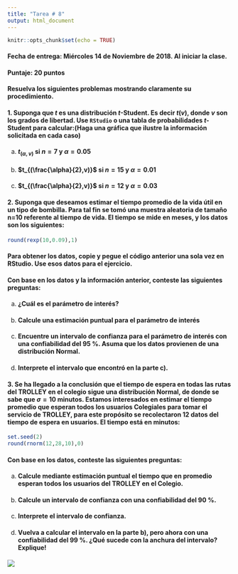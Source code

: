 ```yaml
---
title: "Tarea # 8"
output: html_document
---
```


```r
knitr::opts_chunk$set(echo = TRUE)
```


#### **Fecha de entrega:** Miércoles 14 de Noviembre de 2018. Al iniciar la clase.

#### **Puntaje: 20 puntos** 

#### Resuelva los siguientes problemas mostrando claramente su procedimiento.

#### **1.** Suponga que $t$ es una distribución $t$-Student. Es decir $t(v)$, donde $v$ son los grados de libertad. Use `RStudio` o una tabla de probabilidades $t$-Student para calcular:(Haga una gráfica que ilustre la información solicitada en cada caso)

a)  ####  $t_{(\alpha,v)}$ si $n=7$ y $\alpha=0.05$

b)  ####  $t_{(\frac{\alpha}{2},v)}$ si $n=15$ y $\alpha=0.01$

b)  ####  $t_{(\frac{\alpha}{2},v)}$ si $n=12$ y $\alpha=0.03$

#### **2.** Suponga que deseamos estimar el tiempo promedio de la vida útil en un tipo de bombilla. Para tal fin se tomó una muestra aleatoria de tamaño n=10 referente al tiempo de vida. El tiempo se mide en meses, y los datos son los siguientes:

```r
round(rexp(10,0.09),1)
```

#### Para obtener los datos, copie y pegue el código anterior una sola vez en RStudio. Use esos datos para el ejercicio.

#### Con base en los datos y la información anterior, conteste las siguientes preguntas:

a)  #### ¿Cuál es el parámetro de interés?  

b)  #### Calcule una estimación puntual para el parámetro de interés

c)  #### Encuentre un intervalo de confianza para el parámetro de interés con una confiabilidad del 95 %. Asuma que los datos provienen de una distribución Normal.

d)  #### Interprete el intervalo que encontró en la parte c).


#### **3.** Se ha llegado a la conclusión que el tiempo de espera en todas las rutas del TROLLEY en el colegio sigue una distribución Normal, de donde se sabe que $\sigma=10$ minutos. Estamos interesados en estimar el tiempo promedio que esperan todos los usuarios Colegiales para tomar el servicio de TROLLEY, para este propósito se recolectaron 12 datos del tiempo de espera en usuarios. El tiempo está en minutos:

```r
set.seed(2)
round(rnorm(12,28,10),0)
```

#### Con base en los datos, conteste las siguientes preguntas:

a)  #### Calcule mediante estimación puntual el tiempo que en promedio esperan todos los usuarios del TROLLEY en el Colegio. 

b)  #### Calcule un intervalo de confianza con una confiabilidad del 90 %.

c)  #### Interprete el intervalo de confianza.

d)  #### Vuelva a calcular el intervalo en la parte b), pero ahora con una confiabilidad del 99 %. ¿Qué sucede con la anchura del intervalo? Explique!

![](blanco.png)
